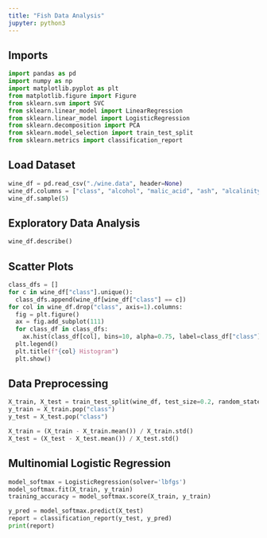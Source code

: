 ```yaml
---
title: "Fish Data Analysis"
jupyter: python3
---
```


## Imports
```python
import pandas as pd
import numpy as np
import matplotlib.pyplot as plt
from matplotlib.figure import Figure
from sklearn.svm import SVC
from sklearn.linear_model import LinearRegression
from sklearn.linear_model import LogisticRegression
from sklearn.decomposition import PCA
from sklearn.model_selection import train_test_split
from sklearn.metrics import classification_report
```

## Load Dataset
```python
wine_df = pd.read_csv("./wine.data", header=None)
wine_df.columns = ["class", "alcohol", "malic_acid", "ash", "alcalinity", "magnesium", "phenols", "flavanoids", "nonflavanoids", "proanthocyanins", "color", "hue", "od280/od315", "proline"]
wine_df.sample(5)
```

## Exploratory Data Analysis
```python
wine_df.describe()
```
## Scatter Plots
```python
class_dfs = []
for c in wine_df["class"].unique():
  class_dfs.append(wine_df[wine_df["class"] == c])
for col in wine_df.drop("class", axis=1).columns:
  fig = plt.figure()
  ax = fig.add_subplot(111)
  for class_df in class_dfs:
    ax.hist(class_df[col], bins=10, alpha=0.75, label=class_df["class"].unique()[0])
  plt.legend()
  plt.title(f"{col} Histogram")
  plt.show()
```
## Data Preprocessing
```python
X_train, X_test = train_test_split(wine_df, test_size=0.2, random_state=42)
y_train = X_train.pop("class")
y_test = X_test.pop("class")

X_train = (X_train - X_train.mean()) / X_train.std()
X_test = (X_test - X_test.mean()) / X_test.std()
```
## Multinomial Logistic Regression
```python
model_softmax = LogisticRegression(solver='lbfgs')
model_softmax.fit(X_train, y_train)
training_accuracy = model_softmax.score(X_train, y_train)

y_pred = model_softmax.predict(X_test)
report = classification_report(y_test, y_pred)
print(report)
```


